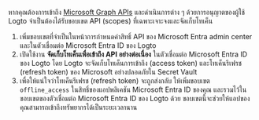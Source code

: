 หากคุณต้องการเข้าถึง [Microsoft Graph APIs](https://docs.microsoft.com/en-us/graph/api/overview) และดำเนินการต่าง ๆ ด้วยการอนุญาตของผู้ใช้ Logto จำเป็นต้องได้รับขอบเขต API (scopes) ที่เฉพาะเจาะจงและจัดเก็บโทเค็น

1. เพิ่มขอบเขตที่จำเป็นในหน้าการกำหนดค่าสิทธิ์ API ของ Microsoft Entra admin center และในตัวเชื่อมต่อ Microsoft Entra ID ของ Logto
2. เปิดใช้งาน **จัดเก็บโทเค็นเพื่อเข้าถึง API อย่างต่อเนื่อง** ในตัวเชื่อมต่อ Microsoft Entra ID ของ Logto โดย Logto จะจัดเก็บโทเค็นการเข้าถึง (access token) และโทเค็นรีเฟรช (refresh token) ของ Microsoft อย่างปลอดภัยใน Secret Vault
3. เพื่อให้แน่ใจว่าโทเค็นรีเฟรช (refresh token) จะถูกส่งกลับ ให้เพิ่มขอบเขต `offline_access` ในสิทธิ์ของแอปพลิเคชัน Microsoft Entra ID ของคุณ และรวมไว้ในขอบเขตของตัวเชื่อมต่อ Microsoft Entra ID ของ Logto ด้วย ขอบเขตนี้จะช่วยให้แอปของคุณสามารถเข้าถึงทรัพยากรได้เป็นระยะเวลานาน
